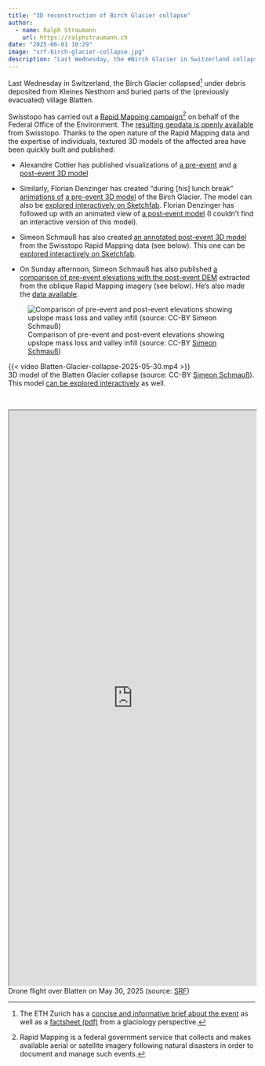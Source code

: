 ```yaml
---
title: "3D reconstruction of Birch Glacier collapse"
author:
  - name: Ralph Straumann
    url: https://ralphstraumann.ch
date: "2025-06-01 10:29"
image: "srf-birch-glacier-collapse.jpg"
description: "Last Wednesday, the #Birch Glacier in Switzerland collapsed beneath debris, burying parts of the evacuated village of #Blatten. Using #Swisstopo’s openly available #RapidMapping geodata, professionals quickly produced detailed pre- and post-event textured #3D models and animations, enabling interactive exploration and enhanced understanding of the impacted area."
---
```


Last Wednesday in Switzerland, the Birch Glacier collapsed[^glaciology] under debris deposited from Kleines Nesthorn and buried parts of the (previously evacuated) village Blatten. 

Swisstopo has carried out a [Rapid Mapping campaign](https://bsky.app/profile/stim3on.bsky.social/post/3lqetp4i6tc2k)[^rm] on behalf of the Federal Office of the Environment. The [resulting geodata is openly available](https://www.rapidmapping.admin.ch/index_en.html) from Swisstopo. Thanks to the open nature of the Rapid Mapping data and the expertise of individuals, textured 3D models of the affected area have been quickly built and published: 

- Alexandre Cottier has published visualizations of [a pre-event](https://www.linkedin.com/posts/alexandre-cottier_switzerland-3d-nature-activity-7331686812924411904-L9zj) and 
[a post-event 3D model](https://www.linkedin.com/posts/alexandre-cottier_3d-switzerland-metashape-activity-7334565796372779008-Gyq3)

- Similarly, Florian Denzinger has created "during [his] lunch break" [animations of](https://www.linkedin.com/posts/activity-7331380962225750020-3PDN) [a pre-event 3D model](https://www.linkedin.com/posts/activity-7331382067294793732-Ykdq) of the Birch Glacier. The model can also be [explored interactively on Sketchfab](https://sketchfab.com/3d-models/blatten-rapid-mapping-flight-19052025-93260fad8b334aef94e6f8009d6e3f50). Florian Denzinger has followed up with an animated view of [a post-event model](https://www.linkedin.com/posts/activity-7334325680119177217-bpGq) (I couldn't find an interactive version of this model).

- Simeon Schmauß has also created [an annotated post-event 3D model](https://fosstodon.org/@stim3on/114604248804517798) from the Swisstopo Rapid Mapping data (see below). This one can be [explored interactively on Sketchfab](https://sketchfab.com/3d-models/blatten-glacier-collapse-2025-05-30-037bb8933d2444d6b283da885ab77a8d).

- On Sunday afternoon, Simeon Schmauß has also published [a comparison of pre-event elevations with the post-event DEM](https://fosstodon.org/@stim3on/114607886463364529) extracted from the oblique Rapid Mapping imagery (see below). He's also made the [data available](https://fosstodon.org/@stim3on/114607899708612052).

![Comparison of pre-event and post-event elevations showing upslope mass loss and valley infill (source: CC-BY [Simeon Schmauß](https://sschmaus.github.io/links/))](elevation-comparison.jpg "Comparison of pre-event and post-event elevations showing upslope mass loss and valley infill (source: CC-BY Simeon Schmauß)")

{{< video Blatten-Glacier-collapse-2025-05-30.mp4 >}}
<figcaption>3D model of the Blatten Glacier collapse (source: CC-BY [Simeon Schmauß](https://sschmaus.github.io/links/)). This model [can be explored interactively](https://sketchfab.com/3d-models/blatten-glacier-collapse-2025-05-30-037bb8933d2444d6b283da885ab77a8d) as well.</figcaption><br>

<iframe width="100%" height="30%" src="https://www.srf.ch/play/embed?urn=urn:srf:video:4fcd71ed-9c38-4945-b1c2-c4460daac43a&subdivisions=false" allowfullscreen allow="geolocation *; autoplay; encrypted-media"></iframe>

<figcaption>Drone flight over Blatten on May 30, 2025 (source: [SRF](https://www.srf.ch/play/tv/news-clip/video/app-drohnenbilder-blatten?urn=urn:srf:video:4fcd71ed-9c38-4945-b1c2-c4460daac43a))</figcaption>

[^glaciology]: The ETH Zurich has a [concise and informative brief about the event](https://ethz.ch/en/news-and-events/eth-news/news/2025/05/what-eth-glacier-researchers-know-about-the-collapse-of-the-birchgletscher-glacier.html) as well as a [factsheet (pdf)](https://www.wsl.ch/fileadmin/user_upload/News/2025/05_Factsheet_Birchgletscher/88028-VAW-2025-05_Birchgletscher_Factsheet_20250529_WSL.pdf) from a glaciology perspective.

[^rm]: Rapid Mapping is a federal government service that collects and makes available aerial or satellite imagery following natural disasters in order to document and manage such events.

